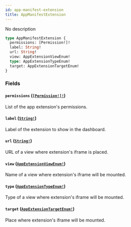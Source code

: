 ```yaml
---
id: app-manifest-extension
title: AppManifestExtension
---
```


No description

```graphql
type AppManifestExtension {
  permissions: [Permission!]!
  label: String!
  url: String!
  view: AppExtensionViewEnum!
  type: AppExtensionTypeEnum!
  target: AppExtensionTargetEnum!
}
```

### Fields

#### `permissions` ([`[Permission!]!`](/developer/api-reference/objects/permission))

List of the app extension's permissions.

#### `label` ([`String!`](/developer/api-reference/scalars/string))

Label of the extension to show in the dashboard.

#### `url` ([`String!`](/developer/api-reference/scalars/string))

URL of a view where extension's iframe is placed.

#### `view` ([`AppExtensionViewEnum!`](/developer/api-reference/enums/app-extension-view-enum))

Name of a view where extension's iframe will be mounted.

#### `type` ([`AppExtensionTypeEnum!`](/developer/api-reference/enums/app-extension-type-enum))

Type of a view where extension's iframe will be mounted.

#### `target` ([`AppExtensionTargetEnum!`](/developer/api-reference/enums/app-extension-target-enum))

Place where extension's iframe will be mounted.

